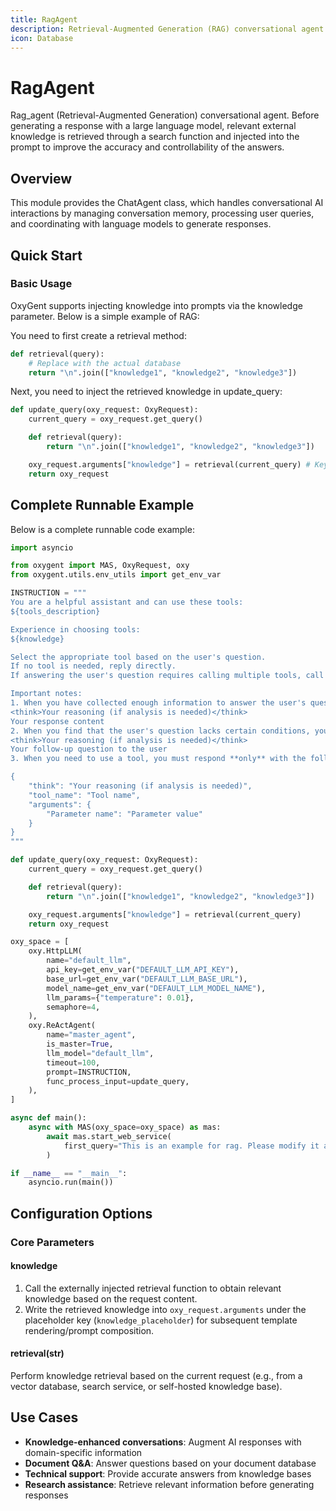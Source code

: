 ```yaml
---
title: RagAgent
description: Retrieval-Augmented Generation (RAG) conversational agent that enhances responses with external knowledge
icon: Database
---
```


# RagAgent

Rag_agent (Retrieval-Augmented Generation) conversational agent. Before generating a response with a large language model, relevant external knowledge is retrieved through a search function and injected into the prompt to improve the accuracy and controllability of the answers.

## Overview

This module provides the ChatAgent class, which handles conversational AI interactions by managing conversation memory, processing user queries, and coordinating with language models to generate responses.

## Quick Start

### Basic Usage

OxyGent supports injecting knowledge into prompts via the knowledge parameter. Below is a simple example of RAG:

You need to first create a retrieval method:

```python
def retrieval(query):
    # Replace with the actual database
    return "\n".join(["knowledge1", "knowledge2", "knowledge3"])
```

Next, you need to inject the retrieved knowledge in update_query:

```python
def update_query(oxy_request: OxyRequest):
    current_query = oxy_request.get_query()

    def retrieval(query):
        return "\n".join(["knowledge1", "knowledge2", "knowledge3"])

    oxy_request.arguments["knowledge"] = retrieval(current_query) # Key Method
    return oxy_request
```

## Complete Runnable Example

Below is a complete runnable code example:

```python
import asyncio

from oxygent import MAS, OxyRequest, oxy
from oxygent.utils.env_utils import get_env_var

INSTRUCTION = """
You are a helpful assistant and can use these tools:
${tools_description}

Experience in choosing tools:
${knowledge}

Select the appropriate tool based on the user's question.
If no tool is needed, reply directly.
If answering the user's question requires calling multiple tools, call only one tool at a time. After the user receives the tool result, they will give you feedback on the tool call result.

Important notes:
1. When you have collected enough information to answer the user's question, please respond in the following format:
<think>Your reasoning (if analysis is needed)</think>
Your response content
2. When you find that the user's question lacks certain conditions, you can ask them back. Please respond in the following format:
<think>Your reasoning (if analysis is needed)</think>
Your follow-up question to the user
3. When you need to use a tool, you must respond **only** with the following exact JSON object format, and nothing else:

{
    "think": "Your reasoning (if analysis is needed)",
    "tool_name": "Tool name",
    "arguments": {
        "Parameter name": "Parameter value"
    }
}
"""

def update_query(oxy_request: OxyRequest):
    current_query = oxy_request.get_query()

    def retrieval(query):
        return "\n".join(["knowledge1", "knowledge2", "knowledge3"])

    oxy_request.arguments["knowledge"] = retrieval(current_query)
    return oxy_request

oxy_space = [
    oxy.HttpLLM(
        name="default_llm",
        api_key=get_env_var("DEFAULT_LLM_API_KEY"),
        base_url=get_env_var("DEFAULT_LLM_BASE_URL"),
        model_name=get_env_var("DEFAULT_LLM_MODEL_NAME"),
        llm_params={"temperature": 0.01},
        semaphore=4,
    ),
    oxy.ReActAgent(
        name="master_agent",
        is_master=True,
        llm_model="default_llm",
        timeout=100,
        prompt=INSTRUCTION,
        func_process_input=update_query,
    ),
]

async def main():
    async with MAS(oxy_space=oxy_space) as mas:
        await mas.start_web_service(
            first_query="This is an example for rag. Please modify it according to the specific needs",
        )

if __name__ == "__main__":
    asyncio.run(main())
```

## Configuration Options

### Core Parameters

#### knowledge

1. Call the externally injected retrieval function to obtain relevant knowledge based on the request content.
2. Write the retrieved knowledge into `oxy_request.arguments` under the placeholder key (`knowledge_placeholder`) for subsequent template rendering/prompt composition.

#### retrieval(str)

Perform knowledge retrieval based on the current request (e.g., from a vector database, search service, or self-hosted knowledge base).

## Use Cases

- **Knowledge-enhanced conversations**: Augment AI responses with domain-specific information
- **Document Q&A**: Answer questions based on your document database
- **Technical support**: Provide accurate answers from knowledge bases
- **Research assistance**: Retrieve relevant information before generating responses
